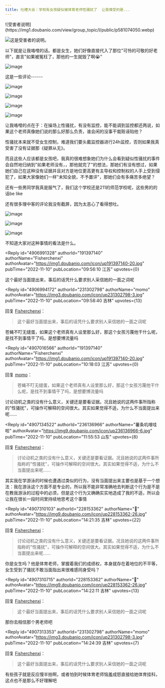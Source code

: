 ```yaml
---
title: 吐槽大会｜学校有女孩疑似被体育老师性骚扰了  让我难受的是...
---
```



<Forum groupName="真的需要这份文凭吗？" groupUrl="https://www.douban.com/group/fucking_diploma/" archivedAt="2025-05-16T14:54:54.352Z">
  <Post
    id="278248701"
    title="吐槽大会｜学校有女孩疑似被体育老师性骚扰了  让我难受的是..."
    url="https://www.douban.com/group/topic/278248701/?_spm_id=MjMxMzAyNzk4"
    pubTime="2022-11-22"
    highlightUserId="191397140"
  >
![受害者说明](https://img1.doubanio.com/view/group_topic/l/public/p581074050.webp)

![这是受害者的说明。](https://img1.doubanio.com/view/group_topic/l/public/p581074060.webp)

以下就是让我咯噔的话。都是女生，她们好像直接代入了那位"可怜的可敬的好老师"，直言"如果被冤枉了，那他的一生就毁了啊😭"

![image](https://img1.doubanio.com/view/group_topic/l/public/p581074399.webp)

这是一些评论------

![image](https://img3.doubanio.com/view/group_topic/l/public/p581074062.webp)

![image](https://img2.doubanio.com/view/group_topic/l/public/p581074051.webp)

![image](https://img9.doubanio.com/view/group_topic/l/public/p581074055.webp)

![image](https://img9.doubanio.com/view/group_topic/l/public/p581074054.webp)

让我咯噔的点在于：在操场上性骚扰，有没有监控，能不能调到监控都还两说，如果这个老师真像她们说的那么好那么负责，谁会闲的没事干栽赃诬陷他？

性骚扰本来就不受女生控制，难道我们要头戴监控器进行24h监控，否则如果我真受害了没有证据那《疑罪从无》。

而且这些人应该都是女孩吧，我真的很难想象她们为什么会看到疑似性骚扰的事件会自然地归纳到"如果老师没有，，那他就完了"的想法，那她们有没有想过，如果她们自己在这种没有证据并且对方是地位更高更有主导权和控制权的人手上受到侵犯了，如果大家像她们一样"未知全貌，不予置评"，那她们会有多痛苦多绝望？

还有一些男同学我真是服气了，我们这个学校还是211的师范学校呢，这些男的的话be
like

还有很多理中客的评论我没有截屏，因为太恶心了看得想吐。

![image](https://img9.doubanio.com/view/group_topic/l/public/p581074066.webp)

![image](https://img3.doubanio.com/view/group_topic/l/public/p581082017.webp)

![image](https://img1.doubanio.com/view/group_topic/l/public/p581082018.webp)

不知道大家对这种事情的看法是什么。

<Reply
  id="4906991328"
  authorId="191397140"
  authorName="Fisherchenxi"
  authorAvatar="https://img1.doubanio.com/icon/up191397140-20.jpg"
  pubTime="2022-11-10"
  pubLocation="09:56:10 江苏"
  upvotes={0}
>
这个最好当面提出来，事后的话凭什么要求别人采信她的一面之词呢
</Reply>

<Reply
  id="4906994172"
  authorId="231302798"
  authorName="momo"
  authorAvatar="https://img3.doubanio.com/icon/up231302798-3.jpg"
  pubTime="2022-11-10"
  pubLocation="09:58:40 吉林"
  upvotes={13}
>
回复 [Fisherchenxi](https://www.douban.com/people/191397140/)：
 > 这个最好当面提出来，事后的话凭什么要求别人采信她的一面之词呢

苍蝇不叮无缝蛋，如果这个老师真有人设里那么好，那这个女孩污蔑他干什么呢，是找不到事情干了吗，是想要博流量吗
</Reply>

<Reply
  id="4907016566"
  authorId="191397140"
  authorName="Fisherchenxi"
  authorAvatar="https://img1.doubanio.com/icon/up191397140-20.jpg"
  pubTime="2022-11-10"
  pubLocation="10:18:03 江苏"
  upvotes={0}
>
回复 [momo](https://www.douban.com/people/231302798/)：
 > 苍蝇不叮无缝蛋，如果这个老师真有人设里那么好，那这个女孩污蔑他干什么呢，是找不到事情干了吗，是想要博流量吗

讨论动机之类的没有什么意义，关键还是要看证据。况且她说的这两件事所指称的"性骚扰"，可操作可解释的空间很大。其实如果觉得不适，为什么不当面提出来呢......
</Reply>

<Reply
  id="4907134522"
  authorId="236136966"
  authorName="薯条叽哩哇啦"
  authorAvatar="https://img9.doubanio.com/icon/up236136966-6.jpg"
  pubTime="2022-11-10"
  pubLocation="11:55:53 山东"
  upvotes={8}
>
回复 [Fisherchenxi](https://www.douban.com/people/191397140/)：
 > 讨论动机之类的没有什么意义，关键还是要看证据。况且她说的这两件事所指称的"性骚扰"，可操作可解释的空间很大。其实如果觉得不适，为什么不当面提出来呢......

其实我在学游泳的时候也遭遇过类似的行为，没有当面提出来主要也是基于一个想法：我在游泳这个方面不是专业的，所以我不能非常准确地去判断这个行为是不是在教我游泳的过程中的必须，但是这个行为又确确实实地造成了我的不适，所以会让我在很长一段时间里持续地思考这个事情
</Reply>

<Reply
  id="4907310103"
  authorId="228153362"
  authorName="🍍"
  authorAvatar="https://img9.doubanio.com/icon/up228153362-26.jpg"
  pubTime="2022-11-10"
  pubLocation="14:21:35 吉林"
  upvotes={22}
>
回复 [Fisherchenxi](https://www.douban.com/people/191397140/)：
 > 讨论动机之类的没有什么意义，关键还是要看证据。况且她说的这两件事所指称的"性骚扰"，可操作可解释的空间很大。其实如果觉得不适，为什么不当面提出来呢......

你是女生吗？他是体育老师，掌握着我们的成绩权，本身就存在着地位的不平等，女生受到了骚扰不敢当面指出来很难感同身受吗？
</Reply>

<Reply
  id="4907310715"
  authorId="228153362"
  authorName="🍍"
  authorAvatar="https://img9.doubanio.com/icon/up228153362-26.jpg"
  pubTime="2022-11-10"
  pubLocation="14:22:11 吉林"
  upvotes={13}
>
回复 [Fisherchenxi](https://www.douban.com/people/191397140/)：
 > 这个最好当面提出来，事后的话凭什么要求别人采信她的一面之词呢

那你去相信那个男老师吧
</Reply>

<Reply
  id="4907313353"
  authorId="231302798"
  authorName="momo"
  authorAvatar="https://img3.doubanio.com/icon/up231302798-3.jpg"
  pubTime="2022-11-10"
  pubLocation="14:24:39 吉林"
  upvotes={7}
>
回复 [Fisherchenxi](https://www.douban.com/people/191397140/)：
 > 这个最好当面提出来，事后的话凭什么要求别人采信她的一面之词呢

有些孩子就是反应慢半拍啊，或者怕到时候体育老师恼羞成怒直接给她体育挂科，这点也不是那么不好理解吧
</Reply>
  </Post>
</Forum>
